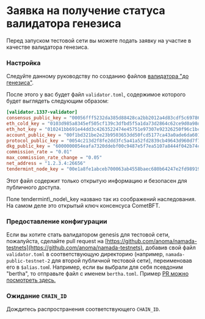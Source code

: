 
# Заявка на получение статуса валидатора генезиса

Перед запуском тестовой сети вы можете подать заявку на участие в качестве валидатора генезиса.

### Настройка

Следуйте данному руководству по созданию файлов [валидатора "до генезиса"](../../operators/validators/genesis-validator-setup.mdx#pre-genesis).

После этого у вас будет файл `validator.toml`, содержимое которого будет выглядеть следующим образом:

```toml
[validator.1337-validator]
consensus_public_key = "00056fff5232da385d88428ca2bb2012a4d83cdf5c697864dde34b393333a72268"
eth_cold_key = "0103d985a8345ef505cf139c3dfbd5f5a1da73d2864c62ce9d0a98da73898a59f6f9"
eth_hot_key = "010241bb691e44dd3c4263522474e45751e97307e92326250f96c1bcd0a06880875d"
account_public_key = "00f1bd321be2e23b9503653dd50fcd5177ca43a0ade6da60108eaecde0d68abdc8"
protocol_public_key = "0054c213d2f8fe2dd3fc5a41a52fd2839cb49643d960d7f75e993202692c5d8783"
dkg_public_key = "6000000054eafa7320ddebf00c9487e5f7ea5107a8444f042b74caf9ed5679163f854577bf4d0992a8fd301ec4f3438c9934c617a2c71649178e536f7e2a8cdc1f8331139b7fd9b4d36861f0a9915d83f61d7f969219f0eba95bb6fa45595425923d4c0e"
commission_rate = "0.01"
max_commission_rate_change = "0.05"
net_address = "1.2.3.4:26656"
tendermint_node_key = "00e1a8fe1abceb700063ab4558baec680b64247e2fd9891962af552b9e49318d8d"
```

Этот файл содержит только открытую информацию и безопасен для публичного доступа.

<Callout>
Поле tendermint\_node\_key названо так из соображений наследования. На самом деле это открытый ключ консенсуса CometBFT.
</Callout>

### Предоставление конфигурации

Если вы хотите стать валидатором genesis для тестовой сети, пожалуйста, сделайте pull request на [https://github.com/anoma/namada-testnets](https://github.com/anoma/namada-testnets), добавив свой файл `validator.toml` в соответствующую директорию (например, `namada-public-testnet-2` для второй публичной тестовой сети), переименовав его в `$alias.tom`l. Например, если вы выбрали для себя псевдоним "bertha", то отправьте файл с именем `bertha.toml`. Пример [PR можно посмотреть здесь.](https://github.com/anoma/namada-testnets/pull/29)

### Ожидание `CHAIN_ID`

Дождитесь распространения соответствующего `CHAIN_ID`.